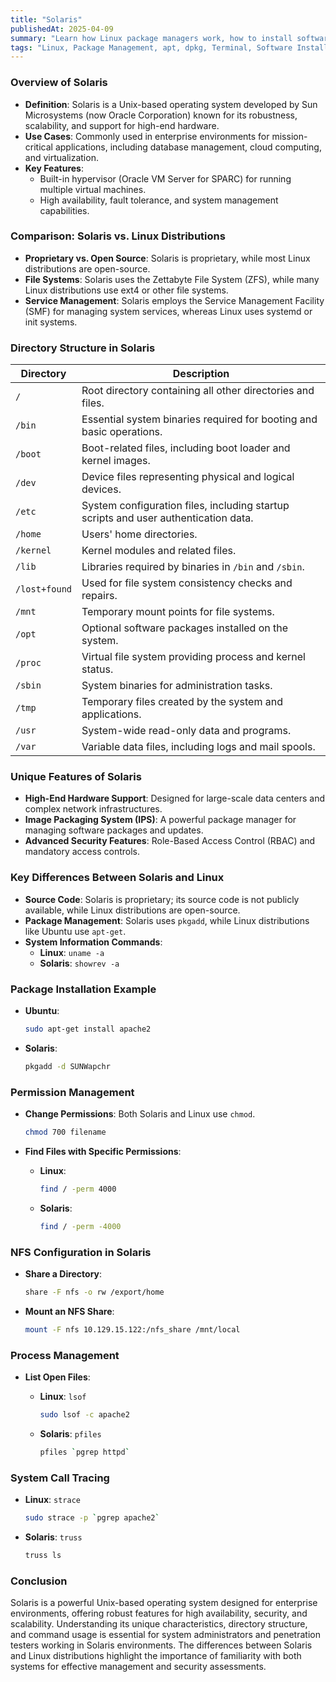 ```yaml
---
title: "Solaris"
publishedAt: 2025-04-09
summary: "Learn how Linux package managers work, how to install software, and manage dependencies with apt, dpkg, and more."
tags: "Linux, Package Management, apt, dpkg, Terminal, Software Installation"
---
```



### Overview of Solaris

- **Definition**: Solaris is a Unix-based operating system developed by Sun Microsystems (now Oracle Corporation) known for its robustness, scalability, and support for high-end hardware.
- **Use Cases**: Commonly used in enterprise environments for mission-critical applications, including database management, cloud computing, and virtualization.
- **Key Features**:
    - Built-in hypervisor (Oracle VM Server for SPARC) for running multiple virtual machines.
    - High availability, fault tolerance, and system management capabilities.

### Comparison: Solaris vs. Linux Distributions

- **Proprietary vs. Open Source**: Solaris is proprietary, while most Linux distributions are open-source.
- **File Systems**: Solaris uses the Zettabyte File System (ZFS), while many Linux distributions use ext4 or other file systems.
- **Service Management**: Solaris employs the Service Management Facility (SMF) for managing system services, whereas Linux uses systemd or init systems.

### Directory Structure in Solaris

| Directory | Description |
| --- | --- |
| `/` | Root directory containing all other directories and files. |
| `/bin` | Essential system binaries required for booting and basic operations. |
| `/boot` | Boot-related files, including boot loader and kernel images. |
| `/dev` | Device files representing physical and logical devices. |
| `/etc` | System configuration files, including startup scripts and user authentication data. |
| `/home` | Users' home directories. |
| `/kernel` | Kernel modules and related files. |
| `/lib` | Libraries required by binaries in `/bin` and `/sbin`. |
| `/lost+found` | Used for file system consistency checks and repairs. |
| `/mnt` | Temporary mount points for file systems. |
| `/opt` | Optional software packages installed on the system. |
| `/proc` | Virtual file system providing process and kernel status. |
| `/sbin` | System binaries for administration tasks. |
| `/tmp` | Temporary files created by the system and applications. |
| `/usr` | System-wide read-only data and programs. |
| `/var` | Variable data files, including logs and mail spools. |

### Unique Features of Solaris

- **High-End Hardware Support**: Designed for large-scale data centers and complex network infrastructures.
- **Image Packaging System (IPS)**: A powerful package manager for managing software packages and updates.
- **Advanced Security Features**: Role-Based Access Control (RBAC) and mandatory access controls.

### Key Differences Between Solaris and Linux

- **Source Code**: Solaris is proprietary; its source code is not publicly available, while Linux distributions are open-source.
- **Package Management**: Solaris uses `pkgadd`, while Linux distributions like Ubuntu use `apt-get`.
- **System Information Commands**:
    - **Linux**: `uname -a`
    - **Solaris**: `showrev -a`

### Package Installation Example

- **Ubuntu**:
    
    ```bash
    sudo apt-get install apache2
    
    ```
    
- **Solaris**:
    
    ```bash
    pkgadd -d SUNWapchr
    
    ```
    

### Permission Management

- **Change Permissions**: Both Solaris and Linux use `chmod`.
    
    ```bash
    chmod 700 filename
    
    ```
    
- **Find Files with Specific Permissions**:
    - **Linux**:
        
        ```bash
        find / -perm 4000
        
        ```
        
    - **Solaris**:
        
        ```bash
        find / -perm -4000
        
        ```
        

### NFS Configuration in Solaris

- **Share a Directory**:
    
    ```bash
    share -F nfs -o rw /export/home
    
    ```
    
- **Mount an NFS Share**:
    
    ```bash
    mount -F nfs 10.129.15.122:/nfs_share /mnt/local
    
    ```
    

### Process Management

- **List Open Files**:
    - **Linux**: `lsof`
        
        ```bash
        sudo lsof -c apache2
        
        ```
        
    - **Solaris**: `pfiles`
        
        ```bash
        pfiles `pgrep httpd`
        
        ```
        

### System Call Tracing

- **Linux**: `strace`
    
    ```bash
    sudo strace -p `pgrep apache2`
    
    ```
    
- **Solaris**: `truss`
    
    ```bash
    truss ls
    
    ```
    

### Conclusion

Solaris is a powerful Unix-based operating system designed for enterprise environments, offering robust features for high availability, security, and scalability. Understanding its unique characteristics, directory structure, and command usage is essential for system administrators and penetration testers working in Solaris environments. The differences between Solaris and Linux distributions highlight the importance of familiarity with both systems for effective management and security assessments.